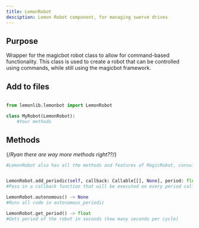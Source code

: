 ```yaml
---
title: LemonRobot
desciption: Lemon Robot component, for managing swerve drives
---
```


## Purpose
Wrapper for the magicbot robot class to allow for command-based functionality. This class is used to create a robot that can be controlled using commands, while still using the magicbot framework.

## Add to files

```py

from lemonlib.lemonbot import LemonRobot

class MyRobot(LemonRobot):
    #Your methods
```

## Methods

{/*Ryan there are way more methods right??*/}
```py
#LemonRobot also has all the methods and features of MagicRobot, consult their documentation for more.


LemonRobot.add_periodic(self, callback: Callable[[], None], period: float) -> None
#Pass in a callback function that will be executed on every period call of teleopPeriodic, so if period is 2 every other call, if period is 1 every call etc. (every cycle)

LemonRobot.autonomous() -> None
#Runs all code in autonomous_periodic

LemonRobot.get_period() -> float
#Gets period of the robot in seconds (how many seconds per cycle)
```